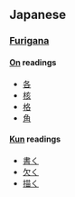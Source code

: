 == Japanese ==
=== [[Furigana]] ===
==== [[onyomi|On]] readings ====
* [[各]]
* [[核]]
* [[格]]
* [[角]]

==== [[kunyomi|Kun]] readings ====
* [[書く]]
* [[欠く]]
* [[描く]]